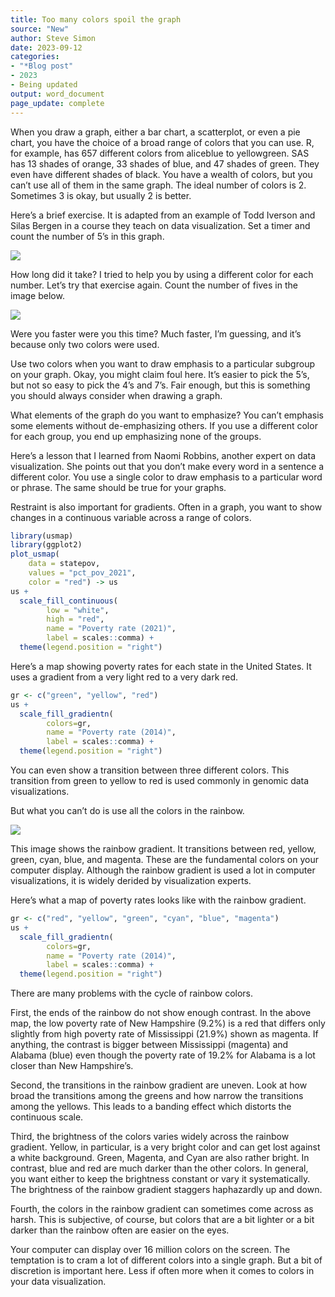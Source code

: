 ```yaml
---
title: Too many colors spoil the graph
source: "New"
author: Steve Simon
date: 2023-09-12
categories:
- "*Blog post"
- 2023
- Being updated
output: word_document
page_update: complete
---
```


When you draw a graph, either a bar chart, a scatterplot, or even a pie chart, you have the choice of a broad range of colors that you can use. R, for example, has 657 different colors from aliceblue to yellowgreen. SAS has 13 shades of orange, 33 shades of blue, and 47 shades of green. They even have different shades of black. You have a wealth of colors, but you can't use all of them in the same graph. The ideal number of colors is 2. Sometimes 3 is okay, but usually 2 is better.

<!---more--->

Here's a brief exercise. It is adapted from an example of Todd Iverson and Silas Bergen in a course they teach on data visualization. Set a timer and count the number of 5's in this graph. 

![](http://www.pmean.com/new-images/23/too-many-02.png)

How long did it take? I tried to help you by using a different color for each number. Let's try that exercise again. Count the number of fives in the image below.

![](http://www.pmean.com/new-images/23/too-many-03.png)

Were you faster were you this time? Much faster, I'm guessing, and it's because only two colors were used.

Use two colors when you want to draw emphasis to a particular subgroup on your graph. Okay, you might claim foul here. It's easier to pick the 5's, but not so easy to pick the 4's and 7's. Fair enough, but this is something you should always consider when drawing a graph. 

What elements of the graph do you want to emphasize? You can't emphasis some elements without de-emphasizing others.  If you use a different color for each group, you end up emphasizing none of the groups.

Here's a lesson that I learned from Naomi Robbins, another expert on data visualization. She points out that you don't make every word in a sentence a different color. You use a single color to draw emphasis to a particular word or phrase. The same should be true for your graphs.

Restraint is also important for gradients. Often in a graph, you want to show changes in a continuous variable across a range of colors.

```r
library(usmap)
library(ggplot2)
plot_usmap(
    data = statepov, 
    values = "pct_pov_2021", 
    color = "red") -> us
us +
  scale_fill_continuous(
        low = "white", 
        high = "red", 
        name = "Poverty rate (2021)", 
        label = scales::comma) + 
  theme(legend.position = "right")
```

Here's a map showing poverty rates for each state in the United States. It uses a gradient from a very light red to a very dark red.

```r
gr <- c("green", "yellow", "red")
us +
  scale_fill_gradientn(
        colors=gr, 
        name = "Poverty rate (2014)", 
        label = scales::comma) + 
  theme(legend.position = "right")
```

You can even show a transition between three different colors. This transition from green to yellow to red is used commonly in genomic data visualizations.

But what you can't do is use all the colors in the rainbow.

![](http://www.pmean.com/new-images/23/rainbow-gradient.jpg)

This image shows the rainbow gradient. It transitions between red, yellow, green, cyan, blue, and magenta. These are the fundamental colors on your computer display. Although the rainbow gradient is used a lot in computer visualizations, it is widely derided by visualization experts.

Here's what a map of poverty rates looks like with the rainbow gradient.

```r
gr <- c("red", "yellow", "green", "cyan", "blue", "magenta")
us +
  scale_fill_gradientn(
        colors=gr, 
        name = "Poverty rate (2014)", 
        label = scales::comma) + 
  theme(legend.position = "right")
```

There are many problems with the cycle of rainbow colors.

First, the ends of the rainbow do not show enough contrast. In the above map, the low poverty rate of New Hampshire (9.2%) is a red that differs only slightly from high poverty rate of Mississippi (21.9%) shown as magenta. If anything, the contrast is bigger between Mississippi (magenta) and Alabama (blue) even though the poverty rate of 19.2% for Alabama is a lot closer than New Hampshire's.

Second, the transitions in the rainbow gradient are uneven. Look at how broad the transitions among the greens and how narrow the transitions among the yellows. This leads to a banding effect which distorts the continuous scale.

Third, the brightness of the colors varies widely across the rainbow gradient. Yellow, in particular, is a very bright color and can get lost against a white background. Green, Magenta, and Cyan are also rather bright. In contrast, blue and red are much darker than the other colors. In general, you want either to keep the brightness constant or vary it systematically. The brightness of the rainbow gradient staggers haphazardly up and down.

Fourth, the colors in the rainbow gradient can sometimes come across as harsh. This is subjective, of course, but colors that are a bit lighter or a bit darker than the rainbow often are easier on the eyes.

Your computer can display over 16 million colors on the screen. The temptation is to cram a lot of different colors into a single graph. But a bit of discretion is important here. Less if often more when it comes to colors in your data visualization.
